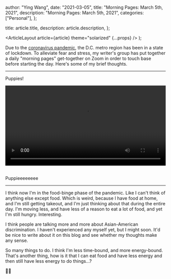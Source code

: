 
  author: "Ying Wang",
  date: "2021-03-05",
  title: "Morning Pages: March 5th, 2021",
  description: "Morning Pages: March 5th, 2021",
  categories: ["Personal"],
};

  title: article.title,
  description: article.description,
};

  <ArticleLayout article={article} theme="solarized" {...props} />
);

Due to the [coronavirus
pandemic](https://en.wikipedia.org/wiki/2019-20_coronavirus_pandemic), the D.C.
metro region has been in a state of lockdown. To alleviate fear and stress, my
writer's group has put together a daily "morning pages" get-together on Zoom in
order to touch base before starting the day. Here's some of my brief thoughts.

---

Puppies!

<!-- https://stackoverflow.com/a/26276254 -->

<video style="width: 100%; width: -moz-available; width: -webkit-fill-available; width: fill-available; max-width: 100%;" controls>
    <source src="/video/posts/2021/03/05/morning_pages.mp4" type="video/mp4">
    Your browser does not support HTML5 video.
</video>
<br/>
<br/>

Puppieeeeeeee

---

I think now I'm in the food-binge phase of the pandemic. Like I can't think of
anything else except food. Which is weird, because I have food at home, and I'm
still getting takeout, and I'm just thinking about that during the entire day.
I'm moving less, and have less of a reason to eat a lot of food, and yet I'm
still hungry. Interesting.

I think people are talking more and more about Asian-American discrimination. I
haven't experienced any myself yet, but I might soon. It'd be nice to write
about it on this blog and see whether my thoughts make any sense.

So many things to do. I think I'm less time-bound, and more energy-bound. That's
another thing, how is it that I can eat food and have less energy and then still
have less energy to do things...?

:man_shrugging:
